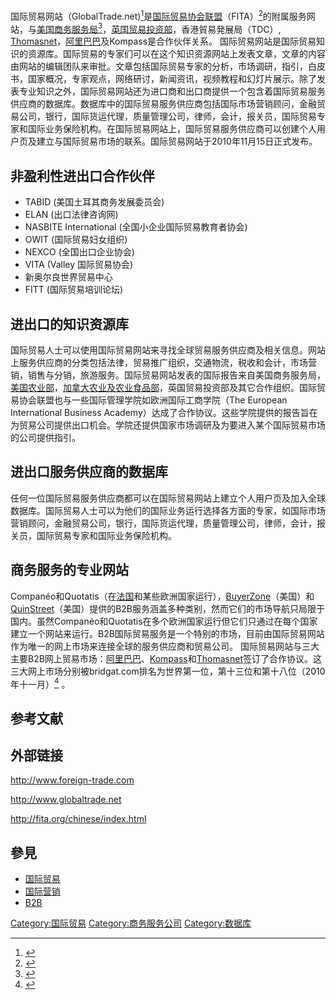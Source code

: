 
{{refimprove|time=2013-11-21T11:53:23+00:00}}
{{Infobox company
| company_name   = '''国际贸易网站'''
| company_logo   = [[File:Wiki2GlobalTrade_logo.png|Wiki2GlobalTrade logo]]
| company_type   = [[网上市场|网上市场]]
| foundation     = 2008
| industry       = [[国际贸易|国际贸易]]
| location       = [[美国|美国]][[纽约|纽约]]及[[法国|法国]][[巴黎|巴黎]] 
| area_served    = 国际
| homepage       = http://www.globaltrade.net
}}

国际贸易网站（GlobalTrade.net)<ref>{{Cite web |url=http://www.globaltrade.net/ |title=存档副本 |accessdate=2010-11-29 |archive-date=2018-02-24 |archive-url=https://web.archive.org/web/20180224075413/https://www.globaltrade.net/ |dead-url=no }}</ref>是[[国际贸易协会联盟|国际贸易协会联盟]]（FITA）<ref>{{Cite web |url=http://fita.org/chinese/index.html |title=存档副本 |accessdate=2010-11-29 |archive-date=2010-11-22 |archive-url=https://web.archive.org/web/20101122112420/http://fita.org/chinese/index.html |dead-url=no }}</ref>的附属服务网站，与[[美国商务服务局|美国商务服务局]]<ref>{{Cite web |url=http://www.export.gov/CSPartners/eg_main_017393.asp |title=存档副本 |accessdate=2010-11-29 |archive-date=2010-12-06 |archive-url=https://web.archive.org/web/20101206101558/http://export.gov/CSPartners/eg_main_017393.asp |dead-url=no }}</ref>，[[英国贸易投资部|英国贸易投资部]]，香港貿易発展局（TDC）, [[Thomasnet|Thomasnet]]，[[阿里巴巴|阿里巴巴]]及Kompass是合作伙伴关系。
国际贸易网站是国际贸易知识的资源库。国际贸易的专家们可以在这个知识资源网站上发表文章，文章的内容由网站的编辑团队来审批。文章包括国际贸易专家的分析，市场调研，指引，白皮书，国家概况，专家观点，网络研讨，新闻资讯，视频教程和幻灯片展示。除了发表专业知识之外，国际贸易网站还为进口商和出口商提供一个包含着国际贸易服务供应商的数据库。数据库中的国际贸易服务供应商包括国际市场营销顾问，金融贸易公司，银行，国际货运代理，质量管理公司，律师，会计，报关员，国际贸易专家和国际业务保险机构。在国际贸易网站上，国际贸易服务供应商可以创建个人用户页及建立与国际贸易市场的联系。国际贸易网站于2010年11月15日正式发布。

== 非盈利性进出口合作伙伴 ==
* TABID (美国土耳其商务发展委员会)
* ELAN (出口法律咨询网) 
* NASBITE International (全国小企业国际贸易教育者协会)
* OWIT (国际贸易妇女组织)
* NEXCO (全国出口企业协会)
* VITA (Valley 国际贸易协会)
* 新奥尔良世界贸易中心
* FITT (国际贸易培训论坛)

== 进出口的知识资源库 ==
国际贸易人士可以使用国际贸易网站来寻找全球贸易服务供应商及相关信息。网站上服务供应商的分类包括法律，贸易推广组织，交通物流，税收和会计，市场营销，销售与分销，旅游服务。国际贸易网站发表的国际报告来自美国商务服务局，[[美国农业部|美国农业部]]，[[加拿大农业及农业食品部|加拿大农业及农业食品部]]，英国贸易投资部及其它合作组织。国际贸易协会联盟也与一些国际管理学院如欧洲国际工商学院（The European International Business Academy）达成了合作协议。这些学院提供的报告旨在为贸易公司提供出口机会。学院还提供国家市场调研及为要进入某个国际贸易市场的公司提供指引。

== 进出口服务供应商的数据库 ==
任何一位国际贸易服务供应商都可以在国际贸易网站上建立个人用户页及加入全球数据库。国际贸易人士可以为他们的国际业务运行选择各方面的专家，如国际市场营销顾问，金融贸易公司，银行，国际货运代理，质量管理公司，律师，会计，报关员，国际贸易专家和国际业务保险机构。

== 商务服务的专业网站 ==
Companéo和Quotatis（在[[法国|法国]]和某些欧洲国家运行），[[BuyerZone|BuyerZone]]（美国）和[[QuinStreet|QuinStreet]]（美国）提供的B2B服务涵盖多种类别，然而它们的市场导航只局限于国内。虽然Companéo和Quotatis在多个欧洲国家运行但它们只通过在每个国家建立一个网站来运行。B2B国际贸易服务是一个特别的市场，目前由国际贸易网站作为唯一的网上市场来连接全球的服务供应商和贸易公司。
国际贸易网站与三大主要B2B网上贸易市场：[[阿里巴巴|阿里巴巴]]、[[Kompass|Kompass]]和[[Thomasnet|Thomasnet]]签订了合作协议。这三大网上市场分别被bridgat.com排名为世界第一位，第十三位和第十八位（2010年十一月）<ref>{{Cite web |url=http://www.bridgat.com/B2B_Directories/ |title=bridgat.com |access-date=2010-11-29 |archive-url=https://web.archive.org/web/20110113235958/http://www.bridgat.com/B2B_Directories/ |archive-date=2011-01-13 |dead-url=yes }}</ref>
。

== 参考文献 ==
{{Reflist}}

== 外部链接 ==
http://www.foreign-trade.com{{Wayback|url=http://www.foreign-trade.com/ |date=20200511195919 }}

http://www.globaltrade.net{{Wayback|url=http://www.globaltrade.net/ |date=20180224075413 }}

http://fita.org/chinese/index.html{{Wayback|url=http://fita.org/chinese/index.html |date=20101122112420 }}

== 參見 ==
* [[国际贸易|国际贸易]]
* [[国际营销|国际营销]]
* [[B2B|B2B]]

<!--- 分类 --->
[[Category:国际贸易|Category:国际贸易]]
[[Category:商务服务公司|Category:商务服务公司]]
[[Category:数据库|Category:数据库]]